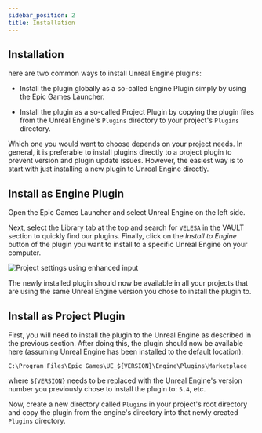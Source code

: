 ```yaml
---
sidebar_position: 2
title: Installation
---
```


## Installation
here are two common ways to install Unreal Engine plugins:

  * Install the plugin globally as a so-called Engine Plugin simply by using the Epic Games Launcher.

  * Install the plugin as a so-called Project Plugin by copying the plugin files from the Unreal Engine's `Plugins` directory to your project's `Plugins` directory.

Which one you would want to choose depends on your project needs. In general, it is preferable to install plugins directly to a project plugin
to prevent version and plugin update issues. However, the easiest way is to start with just installing a new plugin to Unreal Engine directly.

## Install as Engine Plugin

Open the Epic Games Launcher and select Unreal Engine <Step text="1"/> on the left side.

Next, select the Library <Step text="2"/> tab at the top and search for `VELESA` in the VAULT section <Step text="3"/> to quickly find our plugins.
Finally, click on the *Install to Engine* <Step text="4"/> button of the plugin you want to install to a specific Unreal Engine on your computer.

![Project settings using enhanced input](_static/img/plugin_install_using_egl.png)

The newly installed plugin should now be available in all your projects that are using the same
Unreal Engine version you chose to install the plugin to.

## Install as Project Plugin

First, you will need to install the plugin to the Unreal Engine as described in the previous section.
After doing this, the plugin should now be available here (assuming Unreal Engine has been installed to the default location):

`C:\Program Files\Epic Games\UE_`<Highlight>`${VERSION}`</Highlight>`\Engine\Plugins\Marketplace`

where <Highlight>`${VERSION}`</Highlight> needs to be replaced with the Unreal Engine's version number you previously chose to install the plugin to:
`5.4`, etc.

Now, create a new directory called `Plugins` in your project's root directory and copy the plugin from the engine's directory into that newly created
`Plugins` directory.


